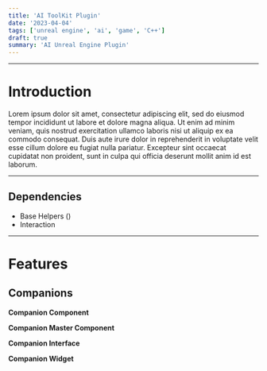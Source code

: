 ```yaml
---
title: 'AI ToolKit Plugin'
date: '2023-04-04'
tags: ['unreal engine', 'ai', 'game', 'C++']
draft: true
summary: 'AI Unreal Engine Plugin'
---
```




--- 

# Introduction

Lorem ipsum dolor sit amet, consectetur adipiscing elit, sed do eiusmod tempor incididunt ut labore et dolore magna aliqua. 
Ut enim ad minim veniam, quis nostrud exercitation ullamco laboris nisi ut aliquip ex ea commodo consequat. 
Duis aute irure dolor in reprehenderit in voluptate velit esse cillum dolore eu fugiat nulla pariatur. 
Excepteur sint occaecat cupidatat non proident, sunt in culpa qui officia deserunt mollit anim id est laborum.


--- 

## Dependencies

- Base Helpers ()
- Interaction

---
# Features

## Companions

**Companion Component**

**Companion Master Component**

**Companion Interface**

**Companion Widget**
